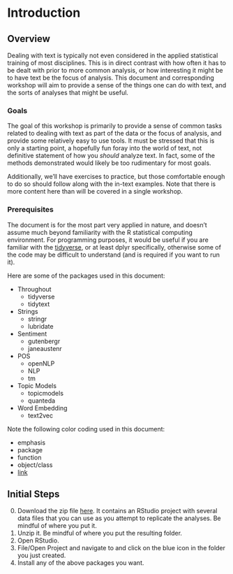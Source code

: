 # Introduction


## Overview

Dealing with text is typically not even considered in the applied statistical training of most disciplines.  This is in direct contrast with how often it has to be dealt with prior to more common analysis, or how interesting it might be to have text be the focus of analysis.  This document and corresponding workshop will aim to provide a sense of the things one can do with text, and the sorts of analyses that might be useful.  

### Goals

The goal of this workshop is primarily to provide a sense of common tasks related to dealing with text as part of the data or the focus of analysis, and provide some relatively easy to use tools.  It must be stressed that this is only a starting point, a hopefully fun foray into the world of text, not definitive statement of how you *should* analyze text.  In fact, some of the methods demonstrated would likely be too rudimentary for most goals.

Additionally, we'll have exercises to practice, but those comfortable enough to do so should follow along with the in-text examples.  Note that there is more content here than will be covered in a single workshop.


### Prerequisites

The document is for the most part very applied in nature, and doesn't assume much beyond familiarity with the R statistical computing environment.  For programming purposes, it would be useful if you are familiar with the [tidyverse](https://www.tidyverse.org/), or at least <span class="pack">dplyr</span> specifically, otherwise some of the code may be difficult to understand (and is required if you want to run it).

Here are some of the packages used in this document:

- Throughout
    - <span class="pack">tidyverse</span>
    - <span class="pack">tidytext</span>

- Strings
    - <span class="pack">stringr</span>
    - <span class="pack">lubridate</span>
    
- Sentiment 
    - <span class="pack">gutenbergr</span>
    - <span class="pack">janeaustenr</span>
- POS
    - <span class="pack">openNLP</span>
    - <span class="pack">NLP</span>
    - <span class="pack">tm</span>
    
- Topic Models
    - <span class="pack">topicmodels</span>
    - <span class="pack">quanteda</span>

- Word Embedding
    - <span class="pack">text2vec</span>
       

Note the following color coding used in this document:

- <span class="emph">emphasis</span>
- <span class="pack">package</span>
- <span class="func">function</span>
- <span class="objclass">object/class</span>
- [link]()


## Initial Steps

0. Download the zip file [here](https://github.com/m-clark/text-analysis-with-R/raw/master/workshop_project.zip). It contains an RStudio project with several data files that you can use as you attempt to replicate the analyses. Be mindful of where you put it.
1. Unzip it. Be mindful of where you put the resulting folder.
2. Open RStudio.
3. File/Open Project and navigate to and click on the blue icon in the folder you just created.
4. Install any of the above packages you want.

